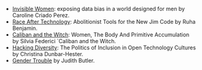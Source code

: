 * [Invisible Women](https://carolinecriadoperez.com/book/invisible-women):
  exposing data bias in a world designed for men by Caroline Criado Perez.
* [Race After Technology](https://www.ruhabenjamin.com/race-after-technology):
  Abolitionist Tools for the New Jim Code by Ruha Benjamin.
* [Caliban and the Witch](https://akpress.org/calibanandthewitch.html): Women, The Body And Primitive Accumulation by Silvia Federici `Caliban and the Witch.
* [Hacking Diversity](https://press.princeton.edu/books/hardcover/9780691182070/hacking-diversity?srsltid=AfmBOoqDrB7RsraNicfAr3Jz72ZvbwKM4ijXdRobUrVQlY7bU3d3WL41): The Politics of Inclusion in Open Technology Cultures by Christina Dunbar-Hester.
* <a class="text-primary-600 dark:text-primary-400" href="https://selforganizedseminar.wordpress.com/wp-content/uploads/2011/07/butler-gender_trouble.pdf">Gender Trouble</a> by Judith Butler.
